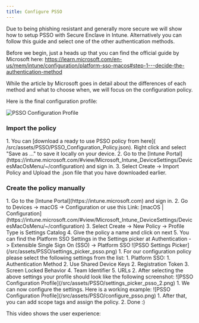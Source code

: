 ```yaml
---
title: Configure PSSO
---
```




<Aside>
Due to being phishing resistant and generally more secure we will show how to setup PSSO with Secure Enclave in Intune. Alternatively you can follow this guide and select one of the other authentication methods.
</Aside>

Before we begin, just a heads up that you can find the official guide by Microsoft here: https://learn.microsoft.com/en-us/mem/intune/configuration/platform-sso-macos#step-1---decide-the-authentication-method

While the article by Microsoft goes in detail about the differences of each method and what to choose when, we will focus on the configuration policy.

Here is the final configuration profile:

![PSSO Configuration Profile](/src/assets/PSSO/configure_psso.png)

### Import the policy

<Steps>
1. You can [download a ready to use PSSO policy from here]( /src/assets/PSSO/PSSO_Configuration_Policy.json). Right click and select "Save as ..." to save it locally on your device.
2. Go to the [Intune Portal](https://intune.microsoft.com/#view/Microsoft_Intune_DeviceSettings/DevicesMacOsMenu/~/configuration) and sign in.
3. Select Create -> Import Policy and Upload the .json file that you have downloaded earlier.
</Steps>

### Create the policy manually

<Steps>
1. Go to the [Intune Portal](https://intune.microsoft.com) and sign in.
2. Go to Devices -> macOS -> Configuration or use this Link: [macOS | Configuration](https://intune.microsoft.com/#view/Microsoft_Intune_DeviceSettings/DevicesMacOsMenu/~/configuration)
3. Select Create -> New Policy -> Profile Type is Settings Catalog
4. Give the policy a name and click on next
5. You can find the Platform SSO Settings in the Settings picker at Authentication -> Extensible Single Sign On (SSO) -> Platform SSO
![PSSO Settings Picker](/src/assets/PSSO/settings_picker_psso.png)
1. For our configuration policy please select the following settings from the list:
   1. Platform SSO:
      1. Authentication Method
      2. Use Shared Device Keys
   2. Registration Token
   3. Screen Locked Behavior
   4. Team Identifier
   5. URLs
2. After selecting the above settings your profile should look like the following screenshot:
![PSSO Configuration Profile](/src/assets/PSSO/settings_picker_psso_2.png)
1. We can now configure the settings. Here is a working example:
![PSSO Configuration Profile](/src/assets/PSSO/configure_psso.png)
1. After that, you can add scope tags and assign the policy.
2.  Done :)
</Steps>

This video shows the user experience:

<YouTube id="goccqHf4QS4" />